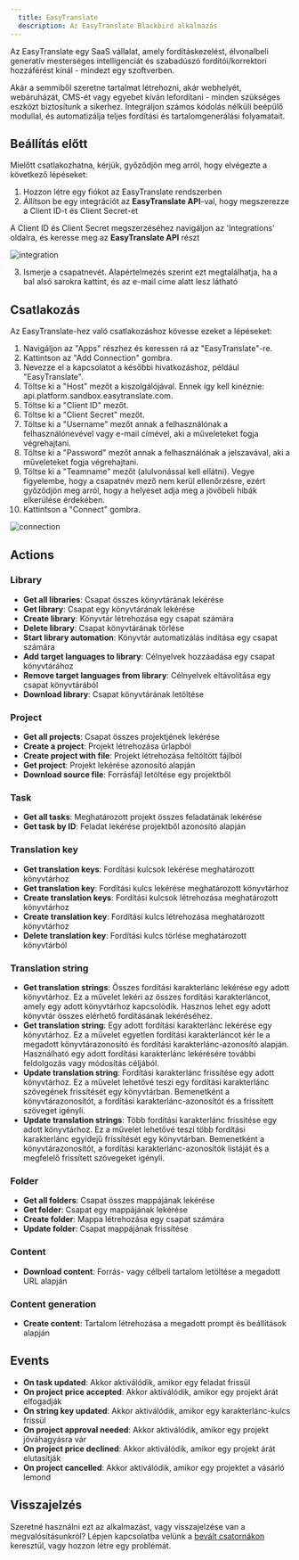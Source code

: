 ```yaml
---
  title: EasyTranslate
  description: Az EasyTranslate Blackbird alkalmazás
---
```


<LinkCard title="View on Github" target="_blank" href="https://github.com/bb-io/EasyTranslate" icon="github" />

Az EasyTranslate egy SaaS vállalat, amely fordításkezelést, élvonalbeli generatív mesterséges intelligenciát és szabadúszó fordítói/korrektori hozzáférést kínál - mindezt egy szoftverben.

Akár a semmiből szeretne tartalmat létrehozni, akár webhelyét, webáruházát, CMS-ét vagy egyebet kíván lefordítani - minden szükséges eszközt biztosítunk a sikerhez. Integráljon számos kódolás nélküli beépülő modullal, és automatizálja teljes fordítási és tartalomgenerálási folyamatait.

## Beállítás előtt

Mielőtt csatlakozhatna, kérjük, győződjön meg arról, hogy elvégezte a következő lépéseket:

1. Hozzon létre egy fiókot az EasyTranslate rendszerben
2. Állítson be egy integrációt az **EasyTranslate API**-val, hogy megszerezze a Client ID-t és Client Secret-et

A Client ID és Client Secret megszerzéséhez navigáljon az 'Integrations' oldalra, és keresse meg az **EasyTranslate API** részt

![integration](https://raw.githubusercontent.com/bb-io/EasyTranslate/main/image/README/integration-1.png)

3. Ismerje a csapatnevét. Alapértelmezés szerint ezt megtalálhatja, ha a bal alsó sarokra kattint, és az e-mail címe alatt lesz látható

## Csatlakozás

Az EasyTranslate-hez való csatlakozáshoz kövesse ezeket a lépéseket:

1. Navigáljon az "Apps" részhez és keressen rá az "EasyTranslate"-re.
2. Kattintson az "Add Connection" gombra.
3. Nevezze el a kapcsolatot a későbbi hivatkozáshoz, például "EasyTranslate".
4. Töltse ki a "Host" mezőt a kiszolgálójával. Ennek így kell kinéznie: api.platform.sandbox.easytranslate.com.
5. Töltse ki a "Client ID" mezőt.
6. Töltse ki a "Client Secret" mezőt.
7. Töltse ki a "Username" mezőt annak a felhasználónak a felhasználónevével vagy e-mail címével, aki a műveleteket fogja végrehajtani.
8. Töltse ki a "Password" mezőt annak a felhasználónak a jelszavával, aki a műveleteket fogja végrehajtani.
9. Töltse ki a "Teamname" mezőt (alulvonással kell ellátni). Vegye figyelembe, hogy a csapatnév mező nem kerül ellenőrzésre, ezért győződjön meg arról, hogy a helyeset adja meg a jövőbeli hibák elkerülése érdekében.
10. Kattintson a "Connect" gombra.

![connection](https://raw.githubusercontent.com/bb-io/EasyTranslate/main/image/README/connection.png)

## Actions

### Library

- **Get all libraries**: Csapat összes könyvtárának lekérése
- **Get library**: Csapat egy könyvtárának lekérése
- **Create library**: Könyvtár létrehozása egy csapat számára
- **Delete library**: Csapat könyvtárának törlése
- **Start library automation**: Könyvtár automatizálás indítása egy csapat számára
- **Add target languages to library**: Célnyelvek hozzáadása egy csapat könyvtárához
- **Remove target languages from library**: Célnyelvek eltávolítása egy csapat könyvtárából
- **Download library**: Csapat könyvtárának letöltése

### Project

- **Get all projects**: Csapat összes projektjének lekérése
- **Create a project**: Projekt létrehozása űrlapból
- **Create project with file**: Projekt létrehozása feltöltött fájlból
- **Get project**: Projekt lekérése azonosító alapján
- **Download source file**: Forrásfájl letöltése egy projektből

### Task

- **Get all tasks**: Meghatározott projekt összes feladatának lekérése
- **Get task by ID**: Feladat lekérése projektből azonosító alapján

### Translation key

- **Get translation keys**: Fordítási kulcsok lekérése meghatározott könyvtárhoz
- **Get translation key**: Fordítási kulcs lekérése meghatározott könyvtárhoz
- **Create translation keys**: Fordítási kulcsok létrehozása meghatározott könyvtárhoz
- **Create translation key**: Fordítási kulcs létrehozása meghatározott könyvtárhoz
- **Delete translation key**: Fordítási kulcs törlése meghatározott könyvtárból

### Translation string

- **Get translation strings**: Összes fordítási karakterlánc lekérése egy adott könyvtárhoz. Ez a művelet lekéri az összes fordítási karakterláncot, amely egy adott könyvtárhoz kapcsolódik. Hasznos lehet egy adott könyvtár összes elérhető fordításának lekéréséhez.
- **Get translation string**: Egy adott fordítási karakterlánc lekérése egy könyvtárhoz. Ez a művelet egyetlen fordítási karakterláncot kér le a megadott könyvtárazonosító és fordítási karakterlánc-azonosító alapján. Használható egy adott fordítási karakterlánc lekérésére további feldolgozás vagy módosítás céljából.
- **Update translation string**: Fordítási karakterlánc frissítése egy adott könyvtárhoz. Ez a művelet lehetővé teszi egy fordítási karakterlánc szövegének frissítését egy könyvtárban. Bemenetként a könyvtárazonosítót, a fordítási karakterlánc-azonosítót és a frissített szöveget igényli.
- **Update translation strings**: Több fordítási karakterlánc frissítése egy adott könyvtárhoz. Ez a művelet lehetővé teszi több fordítási karakterlánc egyidejű frissítését egy könyvtárban. Bemenetként a könyvtárazonosítót, a fordítási karakterlánc-azonosítók listáját és a megfelelő frissített szövegeket igényli.

### Folder

- **Get all folders**: Csapat összes mappájának lekérése
- **Get folder**: Csapat egy mappájának lekérése
- **Create folder**: Mappa létrehozása egy csapat számára
- **Update folder**: Csapat mappájának frissítése

### Content

- **Download content**: Forrás- vagy célbeli tartalom letöltése a megadott URL alapján

### Content generation

- **Create content**: Tartalom létrehozása a megadott prompt és beállítások alapján

## Events

- **On task updated**: Akkor aktiválódik, amikor egy feladat frissül
- **On project price accepted**: Akkor aktiválódik, amikor egy projekt árát elfogadják
- **On string key updated**: Akkor aktiválódik, amikor egy karakterlánc-kulcs frissül
- **On project approval needed**: Akkor aktiválódik, amikor egy projekt jóváhagyásra vár
- **On project price declined**: Akkor aktiválódik, amikor egy projekt árát elutasítják
- **On project cancelled**: Akkor aktiválódik, amikor egy projektet a vásárló lemond

## Visszajelzés

Szeretné használni ezt az alkalmazást, vagy visszajelzése van a megvalósításunkról? Lépjen kapcsolatba velünk a [bevált csatornákon](https://www.blackbird.io/) keresztül, vagy hozzon létre egy problémát.